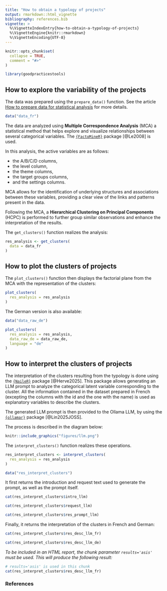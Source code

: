 ```yaml
---
title: "How to obtain a typology of projects"
output: rmarkdown::html_vignette
bibliography: references.bib
vignette: >
  %\VignetteIndexEntry{how-to-obtain-a-typology-of-projects}
  %\VignetteEngine{knitr::rmarkdown}
  %\VignetteEncoding{UTF-8}
---
```


```r
knitr::opts_chunk$set(
  collapse = TRUE,
  comment = "#>"
)
```

```r
library(goodpracticestools)
```

## How to explore the variability of the projects

The data was prepared using the `prepare_data()` function. See the article [How to prepare data for statistical analysis](https://promotionsante.github.io/goodpracticestools/articles/how-to-prepare-data-for-statistical-analysis.html) for more details.

```r
data("data_fr")
```

The data are analyzed using **Multiple Correspondence Analysis** (MCA) a statistical method that helps explore and visualize relationships between several categorical variables. The [`{FactoMineR}`](https://cran.r-project.org/web/packages/FactoMineR/index.html) package [@Le2008] is used.

In this analysis, the active variables are as follows: 

- the A/B/C/D columns,
- the level column, 
- the theme columns, 
- the target groups columns,  
- and the settings columns. 

MCA allows for the identification of underlying structures and associations between these variables, providing a clear view of the links and patterns present in the data. 

Following the MCA, a **Hierarchical Clustering on Principal Components** (HCPC) is performed to further group similar observations and enhance the interpretation of the results.

The `get_clusters()` function realizes the analysis:

```r
res_analysis <- get_clusters(
  data = data_fr
)
```

## How to plot the clusters of projects

The `plot_clusters()` function then displays the factorial plane from the MCA with the representation of the clusters:

```r
plot_clusters(
  res_analysis = res_analysis
)
```

The German version is also available:

```r
data("data_raw_de")
```

```r
plot_clusters(
  res_analysis = res_analysis, 
  data_raw_de = data_raw_de,
  language = "de"
)
```

## How to interpret the clusters of projects

The interpretation of the clusters resulting from the typology is done using the [`{NaileR}`](https://cran.r-project.org/web/packages/NaileR/index.html) package [@Herve2025]. This package allows generating an LLM prompt to analyze the categorical latent variable corresponding to the cluster. All the information contained in the dataset prepared in French (excepting the columns with the id and the one with the name) is used as explanatory variables to describe the clusters.

The generated LLM prompt is then provided to the Ollama LLM, by using the [`{ollamar}`](https://cran.r-project.org/web/packages/ollamar/index.html) package [@Lin2025JOSS].

The process is described in the diagram below:

```r
knitr::include_graphics("figures/llm.png")
```

The `interpret_clusters()` function realizes these operations. 

```r
res_interpret_clusters <- interpret_clusters(
  res_analysis = res_analysis
)
```

```r
data("res_interpret_clusters")
```

It first returns the introduction and request text used to generate the prompt, as well as the prompt itself.

```r
cat(res_interpret_clusters$intro_llm)
```

```r
cat(res_interpret_clusters$request_llm)
```

```r
cat(res_interpret_clusters$res_prompt_llm)
```

Finally, it returns the interpretation of the clusters in French and German:

```r
cat(res_interpret_clusters$res_desc_llm_fr)
```

```r
cat(res_interpret_clusters$res_desc_llm_de)
```

*To be included in an HTML report, the chunk parameter `results='asis'` must be used. This will produce the following result:*

```r
# results='asis' is used in this chunk
cat(res_interpret_clusters$res_desc_llm_fr)
```

### References

